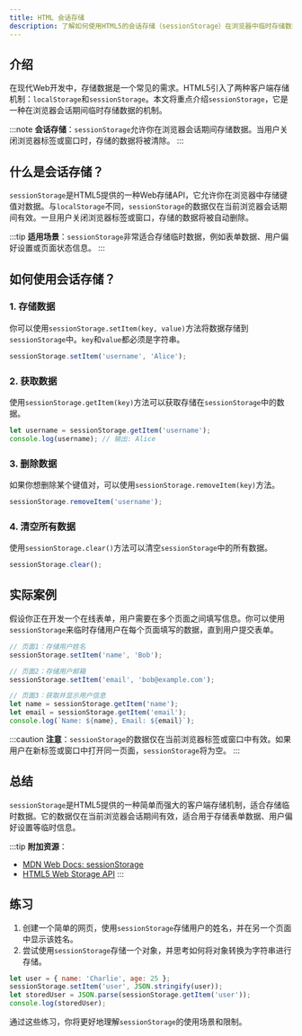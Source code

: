```yaml
---
title: HTML 会话存储
description: 了解如何使用HTML5的会话存储（sessionStorage）在浏览器中临时存储数据，适合初学者学习。
---
```


## 介绍

在现代Web开发中，存储数据是一个常见的需求。HTML5引入了两种客户端存储机制：`localStorage`和`sessionStorage`。本文将重点介绍`sessionStorage`，它是一种在浏览器会话期间临时存储数据的机制。

:::note
**会话存储**：`sessionStorage`允许你在浏览器会话期间存储数据。当用户关闭浏览器标签或窗口时，存储的数据将被清除。
:::

## 什么是会话存储？

`sessionStorage`是HTML5提供的一种Web存储API，它允许你在浏览器中存储键值对数据。与`localStorage`不同，`sessionStorage`的数据仅在当前浏览器会话期间有效。一旦用户关闭浏览器标签或窗口，存储的数据将被自动删除。

:::tip
**适用场景**：`sessionStorage`非常适合存储临时数据，例如表单数据、用户偏好设置或页面状态信息。
:::

## 如何使用会话存储？

### 1. 存储数据

你可以使用`sessionStorage.setItem(key, value)`方法将数据存储到`sessionStorage`中。`key`和`value`都必须是字符串。

```javascript
sessionStorage.setItem('username', 'Alice');
```

### 2. 获取数据

使用`sessionStorage.getItem(key)`方法可以获取存储在`sessionStorage`中的数据。

```javascript
let username = sessionStorage.getItem('username');
console.log(username); // 输出: Alice
```

### 3. 删除数据

如果你想删除某个键值对，可以使用`sessionStorage.removeItem(key)`方法。

```javascript
sessionStorage.removeItem('username');
```

### 4. 清空所有数据

使用`sessionStorage.clear()`方法可以清空`sessionStorage`中的所有数据。

```javascript
sessionStorage.clear();
```

## 实际案例

假设你正在开发一个在线表单，用户需要在多个页面之间填写信息。你可以使用`sessionStorage`来临时存储用户在每个页面填写的数据，直到用户提交表单。

```javascript
// 页面1：存储用户姓名
sessionStorage.setItem('name', 'Bob');

// 页面2：存储用户邮箱
sessionStorage.setItem('email', 'bob@example.com');

// 页面3：获取并显示用户信息
let name = sessionStorage.getItem('name');
let email = sessionStorage.getItem('email');
console.log(`Name: ${name}, Email: ${email}`);
```

:::caution
**注意**：`sessionStorage`的数据仅在当前浏览器标签或窗口中有效。如果用户在新标签或窗口中打开同一页面，`sessionStorage`将为空。
:::

## 总结

`sessionStorage`是HTML5提供的一种简单而强大的客户端存储机制，适合存储临时数据。它的数据仅在当前浏览器会话期间有效，适合用于存储表单数据、用户偏好设置等临时信息。

:::tip
**附加资源**：
- [MDN Web Docs: sessionStorage](https://developer.mozilla.org/en-US/docs/Web/API/Window/sessionStorage)
- [HTML5 Web Storage API](https://www.w3schools.com/html/html5_webstorage.asp)
:::

## 练习

1. 创建一个简单的网页，使用`sessionStorage`存储用户的姓名，并在另一个页面中显示该姓名。
2. 尝试使用`sessionStorage`存储一个对象，并思考如何将对象转换为字符串进行存储。

```javascript
let user = { name: 'Charlie', age: 25 };
sessionStorage.setItem('user', JSON.stringify(user));
let storedUser = JSON.parse(sessionStorage.getItem('user'));
console.log(storedUser);
```

通过这些练习，你将更好地理解`sessionStorage`的使用场景和限制。